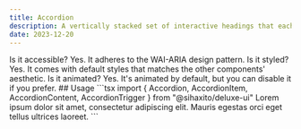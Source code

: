 ---
title: Accordion
description: A vertically stacked set of interactive headings that each reveal a section of content.
date: 2023-12-20
---
<Preview>
  <Accordion type="single" collapsible className="w-full min-w-lg">
      <AccordionItem value="item-1" className="border-b dark:border-neutral-800">
        <AccordionTrigger>Is it accessible?</AccordionTrigger>
        <AccordionContent>
          Yes. It adheres to the WAI-ARIA design pattern.
        </AccordionContent>
      </AccordionItem>
      <AccordionItem value="item-2" className="border-b dark:border-neutral-800">
        <AccordionTrigger>Is it styled?</AccordionTrigger>
        <AccordionContent>
          Yes. It comes with default styles that matches the other
          components&apos; aesthetic.
        </AccordionContent>
      </AccordionItem>
      <AccordionItem value="item-3" className="border-b dark:border-neutral-800">
        <AccordionTrigger>Is it animated?</AccordionTrigger>
        <AccordionContent>
          Yes. It&apos;s animated by default, but you can disable it if you
          prefer.
        </AccordionContent>
      </AccordionItem>
    </Accordion>
</Preview>
## Usage
```tsx
import {
  Accordion,
  AccordionItem,
  AccordionContent,
  AccordionTrigger
} from "@sihaxito/deluxe-ui"
Lorem ipsum dolor sit amet, consectetur adipiscing elit. Mauris egestas orci eget tellus ultrices laoreet.
``` 